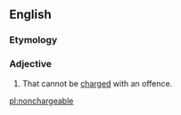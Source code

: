 ==English==

===Etymology===
{{prefix|non|chargeable|lang=en}}

===Adjective===
{{en-adj|-}}

# {{lb|en|of a person}} That cannot be [[charged]] with an offence.

[[pl:nonchargeable]]